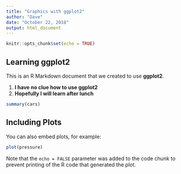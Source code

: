 ```yaml
---
title: "Graphics with ggplot2"
author: "Dave"
date: "October 22, 2018"
output: html_document
---
```


```r
knitr::opts_chunk$set(echo = TRUE)
```

## Learning ggplot2 

This is an R Markdown document that we created to use **ggplot2**. 

1. **I have no clue how to use ggplot2**
2. **Hopefully I will learn after lunch**

```r
summary(cars)
```

## Including Plots

You can also embed plots, for example:

```r
plot(pressure)
```

Note that the `echo = FALSE` parameter was added to the code chunk to prevent printing of the R code that generated the plot.
